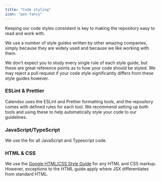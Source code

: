 ```yaml
---
title: "Code styling"
icon: "pen-fancy"
---
```


Keeping our code styles consistent is key to making the repository easy to read and work with.

We use a number of style guides written by other amazing companies, simply because they are widely used and because we like working with them.

We don't expect you to study every single rule of each style guide, but these are great reference points as to how your code should be styled. We may reject a pull request if your code style significantly differs from these style guides however.

### ESLint & Prettier
Calendso uses the ESLint and Prettier formatting tools, and the repository comes with defined rules for each tool. We recommend setting up both tools and using these to help automatically style your code to our guidelines.

### JavaScript/TypeScript
We use the 
 for all JavaScript and Typescript code.

### HTML & CSS
We use the [Google HTML/CSS Style Guide](https://google.github.io/styleguide/htmlcssguide.html) for any HTML and CSS markup. However, exceptions to the HTML guide apply where JSX differentiates from standard HTML.